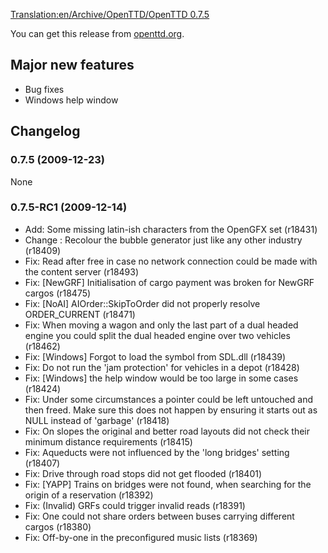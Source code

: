 [[Translation:en/Archive/OpenTTD/OpenTTD 0.7.5]]

{{en/Archive/OpenTTD/Navigation}}
{{en/Archive/OpenTTD/NaviPrevNext|prev=en/Archive/OpenTTD/OpenTTD 0.7.4|next=en/Archive/OpenTTD/OpenTTD 1.0.0|date=2009-12-23}}

You can get this release from [http://www.openttd.org/en/download-stable/0.7.5 openttd.org].

==Major new features==

*Bug fixes
*Windows help window

==Changelog==

===0.7.5 (2009-12-23)===

None

===0.7.5-RC1 (2009-12-14)===

* Add: Some missing latin-ish characters from the OpenGFX set (r18431)
* Change {{en/Flyspray|3349}}: Recolour the bubble generator just like any other industry (r18409)
* Fix: Read after free in case no network connection could be made with the content server (r18493)
* Fix: [NewGRF] Initialisation of cargo payment was broken for NewGRF cargos {{en/Flyspray|3344}} (r18475)
* Fix: [NoAI] AIOrder::SkipToOrder did not properly resolve ORDER_CURRENT (r18471)
* Fix: When moving a wagon and only the last part of a dual headed engine you could split the dual headed engine over two vehicles (r18462)
* Fix: [Windows] Forgot to load the symbol from SDL.dll (r18439)
* Fix: Do not run the 'jam protection' for vehicles in a depot {{en/Flyspray|3360}} (r18428)
* Fix: [Windows] the help window would be too large in some cases {{en/Flyspray|3327}} (r18424)
* Fix: Under some circumstances a pointer could be left untouched and then freed. Make sure this does not happen by ensuring it starts out as NULL instead of 'garbage' {{en/Flyspray|3298}} (r18418)
* Fix: On slopes the original and better road layouts did not check their minimum distance requirements {{en/Flyspray|3332}} (r18415)
* Fix: Aqueducts were not influenced by the 'long bridges' setting {{en/Flyspray|3338}} (r18407)
* Fix: Drive through road stops did not get flooded (r18401)
* Fix: [YAPP] Trains on bridges were not found, when searching for the origin of a reservation {{en/Flyspray|3345}} (r18392)
* Fix: (Invalid) GRFs could trigger invalid reads (r18391)
* Fix: One could not share orders between buses carrying different cargos (r18380)
* Fix: Off-by-one in the preconfigured music lists {{en/Flyspray|3339}} (r18369)